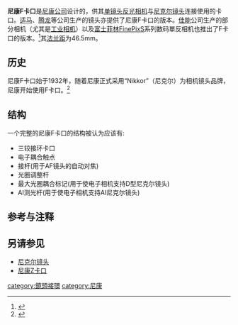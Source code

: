 '''尼康F卡口'''是[[尼康公司|尼康公司]]设计的，供其[[单镜头反光相机|单镜头反光相机]]与[[尼克尔镜头|尼克尔镜头]]连接使用的卡口。[[适马|适马]]、[[腾龙|腾龙]]等公司生产的镜头亦提供了尼康F卡口的版本。[[佳能|佳能]]公司生产的部分相机（尤其是[[工业相机|工业相机]]）以及[[富士菲林|富士菲林]][[FinePix|FinePix]]S系列数码單反相机也推出了F卡口的版本。<ref>{{Cite web |url=http://qicai.fengniao.com/441/4415983.html |title=存档副本 |accessdate=2014-03-22 |archive-date=2014-03-22 |archive-url=https://web.archive.org/web/20140322091159/http://qicai.fengniao.com/441/4415983.html |dead-url=no }}</ref>其[[法兰距|法兰距]]为46.5mm。

==历史==
尼康F卡口始于1932年，随着尼康正式采用“Nikkor”（尼克尔）为相机镜头品牌，尼康开始使用F卡口。<ref>{{cite web |url=http://www.cn.nikon.com/about/corporate/index.htm |title=存档副本 |accessdate=2013-08-23 |deadurl=yes |archiveurl=https://web.archive.org/web/20130828081346/http://www.cn.nikon.com/about/corporate/index.htm |archivedate=2013-08-28 }}</ref>

==结构==
一个完整的尼康F卡口的结构被认为应该有:
* 三铰接环卡口
* 电子耦合触点
* 接杆(用于AF镜头的自动对焦)
* 光圈调整杆
* 最大光圈耦合标记(用于使电子相机支持D型尼克尔镜头)
* AI测光杆(用于使电子相机支持AI尼克尔镜头)

==参考与注释==
{{reflist}}

==另请参见==
* [[尼克尔镜头|尼克尔镜头]]
*[[尼康Z卡口|尼康Z卡口]]

[[category:鏡頭接環|category:鏡頭接環]]
[[category:尼康|category:尼康]]